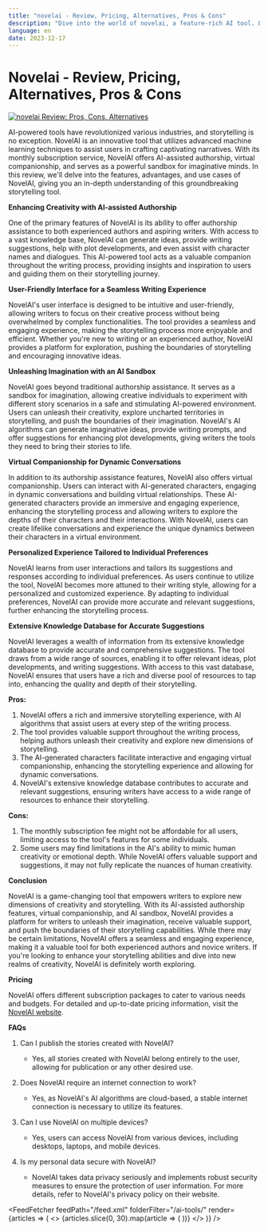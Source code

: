 ```yaml
---
title: "novelai - Review, Pricing, Alternatives, Pros & Cons"
description: "Dive into the world of novelai, a feature-rich AI tool. Learn about its features, pricing, and how it's making an impact. Don't miss out!"
language: en
date: 2023-12-17
---
```

        
# Novelai - Review, Pricing, Alternatives, Pros & Cons


<BlogHeader />


[![novelai Review: Pros, Cons, Alternatives](/ai-tools/novelai.png)](https://novelai.net/)


AI-powered tools have revolutionized various industries, and storytelling is no exception. NovelAI is an innovative tool that utilizes advanced machine learning techniques to assist users in crafting captivating narratives. With its monthly subscription service, NovelAI offers AI-assisted authorship, virtual companionship, and serves as a powerful sandbox for imaginative minds. In this review, we'll delve into the features, advantages, and use cases of NovelAI, giving you an in-depth understanding of this groundbreaking storytelling tool.

**Enhancing Creativity with AI-assisted Authorship**

One of the primary features of NovelAI is its ability to offer authorship assistance to both experienced authors and aspiring writers. With access to a vast knowledge base, NovelAI can generate ideas, provide writing suggestions, help with plot developments, and even assist with character names and dialogues. This AI-powered tool acts as a valuable companion throughout the writing process, providing insights and inspiration to users and guiding them on their storytelling journey.

**User-Friendly Interface for a Seamless Writing Experience**

NovelAI's user interface is designed to be intuitive and user-friendly, allowing writers to focus on their creative process without being overwhelmed by complex functionalities. The tool provides a seamless and engaging experience, making the storytelling process more enjoyable and efficient. Whether you're new to writing or an experienced author, NovelAI provides a platform for exploration, pushing the boundaries of storytelling and encouraging innovative ideas.

**Unleashing Imagination with an AI Sandbox**

NovelAI goes beyond traditional authorship assistance. It serves as a sandbox for imagination, allowing creative individuals to experiment with different story scenarios in a safe and stimulating AI-powered environment. Users can unleash their creativity, explore uncharted territories in storytelling, and push the boundaries of their imagination. NovelAI's AI algorithms can generate imaginative ideas, provide writing prompts, and offer suggestions for enhancing plot developments, giving writers the tools they need to bring their stories to life.

**Virtual Companionship for Dynamic Conversations**

In addition to its authorship assistance features, NovelAI also offers virtual companionship. Users can interact with AI-generated characters, engaging in dynamic conversations and building virtual relationships. These AI-generated characters provide an immersive and engaging experience, enhancing the storytelling process and allowing writers to explore the depths of their characters and their interactions. With NovelAI, users can create lifelike conversations and experience the unique dynamics between their characters in a virtual environment.

**Personalized Experience Tailored to Individual Preferences**

NovelAI learns from user interactions and tailors its suggestions and responses according to individual preferences. As users continue to utilize the tool, NovelAI becomes more attuned to their writing style, allowing for a personalized and customized experience. By adapting to individual preferences, NovelAI can provide more accurate and relevant suggestions, further enhancing the storytelling process.

**Extensive Knowledge Database for Accurate Suggestions**

NovelAI leverages a wealth of information from its extensive knowledge database to provide accurate and comprehensive suggestions. The tool draws from a wide range of sources, enabling it to offer relevant ideas, plot developments, and writing suggestions. With access to this vast database, NovelAI ensures that users have a rich and diverse pool of resources to tap into, enhancing the quality and depth of their storytelling.

**Pros:**
1. NovelAI offers a rich and immersive storytelling experience, with AI algorithms that assist users at every step of the writing process.
2. The tool provides valuable support throughout the writing process, helping authors unleash their creativity and explore new dimensions of storytelling.
3. The AI-generated characters facilitate interactive and engaging virtual companionship, enhancing the storytelling experience and allowing for dynamic conversations.
4. NovelAI's extensive knowledge database contributes to accurate and relevant suggestions, ensuring writers have access to a wide range of resources to enhance their storytelling.

**Cons:**
1. The monthly subscription fee might not be affordable for all users, limiting access to the tool's features for some individuals.
2. Some users may find limitations in the AI's ability to mimic human creativity or emotional depth. While NovelAI offers valuable support and suggestions, it may not fully replicate the nuances of human creativity.

**Conclusion**

NovelAI is a game-changing tool that empowers writers to explore new dimensions of creativity and storytelling. With its AI-assisted authorship features, virtual companionship, and AI sandbox, NovelAI provides a platform for writers to unleash their imagination, receive valuable support, and push the boundaries of their storytelling capabilities. While there may be certain limitations, NovelAI offers a seamless and engaging experience, making it a valuable tool for both experienced authors and novice writers. If you're looking to enhance your storytelling abilities and dive into new realms of creativity, NovelAI is definitely worth exploring.

**Pricing**

NovelAI offers different subscription packages to cater to various needs and budgets. For detailed and up-to-date pricing information, visit the [NovelAI website](https://novelai.net/).

**FAQs**

1. Can I publish the stories created with NovelAI?
   - Yes, all stories created with NovelAI belong entirely to the user, allowing for publication or any other desired use.

2. Does NovelAI require an internet connection to work?
   - Yes, as NovelAI's AI algorithms are cloud-based, a stable internet connection is necessary to utilize its features.

3. Can I use NovelAI on multiple devices?
   - Yes, users can access NovelAI from various devices, including desktops, laptops, and mobile devices.

4. Is my personal data secure with NovelAI?
   - NovelAI takes data privacy seriously and implements robust security measures to ensure the protection of user information. For more details, refer to NovelAI's privacy policy on their website.


<AdComponent />


<FeedFetcher feedPath="/feed.xml" folderFilter="/ai-tools/" render={articles => (
    <>
        <Cards>
            {articles.slice(0, 30).map(article => (
                <Card key={article.link} title={article.title} href={article.link} />
            ))}
        </Cards>
    </>
)} />


